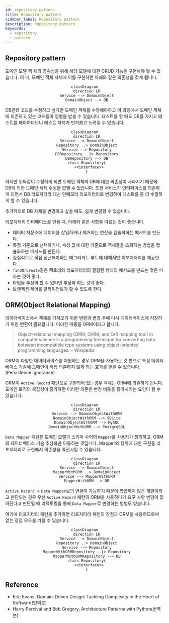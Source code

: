 ```yaml
---
id: repository-pattern
title: Repository pattern
sidebar_label: Repository pattern
description: Repository pattern
keywords:
  - repository
  - pattern
---
```


## Repository pattern

도메인 모델 객
체의 영속성을 위해 해당 모델에 대한 CRUD 기능을 구현해야 할 수 있습니다. 이 때, 도메인 객체 자체에 이를 구현하면 아래와 같은 의존성을 갖게 됩니다.

<center>

```mermaid
classDiagram
  direction LR
  Service --> DomainObject
  DomainObject --> DB
```

</center>

DB관련 코드를 수정하고 싶다면 도메인 객체를 수정해야하고 이 과정에서 도메인 객체에 의존하고 있는 코드들이 영향을 받을 수 있습니다. 테스트를 할 때도 DB를 가지고 테스트를 해야하다보니 테스트 자체가 번거롭고 느려질 수 있습니다.

<center>

```mermaid
classDiagram
  direction LR
  Service --> DomainObject
  Repository ..> DomainObject
  Service --> Repository
  DBRepository ..|> Repository
  DBRepository --> DB
  class Repository{
    <<interface>>
  }
```

</center>

하지만 위와같이 수정하게 되면 도메인 객체의 DB에 대한 의존성이 사라지기 때문에 DB에 의한 도메인 객체 수정을 없앨 수 있습니다. 또한 서비스가 인터페이스를 의존하게 되면서 DB 리포지터리 대신 인메모리 리포지터리로 변경하여 테스트를 좀 더 수월하게 할 수 있습니다.

추가적으로 DB 자체를 변경하고 싶을 때도, 쉽게 변경할 수 있습니다.

리포지터리 인터페이스를 만들 때, 아래와 같은 사항을 따르는 것이 좋습니다.

- 데이터 저장소에 데이터를 삽입하거나 제거하는 연산을 캡슐화하는 메서드를 만든다.
- 특정 기준으로 선택하거나, 속성 값에 대한 기준으로 객체들을 조회하는 방법을 캡슐화하는 메서드를 만든다.
- 실질적으로 직접 접근해야하는 애그리거트 루트에 대해서만 리포지터리를 제공한다.
- `findOrCreate`같은 팩토리와 리포지터리의 결합된 형태의 메서드를 만드는 것은 피하는 것이 좋다.
- 타입을 추상화 할 수 있다면 추상화 하는 것이 좋다.
- 트랜잭션 제어를 클라이언트가 할 수 있도록 한다.

## ORM(Object Relational Mapping)

데이터베이스에서 객체를 가져오기 위한 변환과 변경 후에 다시 데이터베이스에 저장하기 위한 변환이 필요합니다. 이러한 매핑을 ORM이라고 합니다.

> Object–relational mapping (ORM, O/RM, and O/R mapping tool) in computer science is a programming technique for converting data between incompatible type systems using object-oriented programming languages. - Wikipedia

ORM이 다양한 데이터베이스를 지원하는 경우 ORM을 사용하는 것 만으로 특정 데이터베이스 기술에 도메인이 직접 의존하지 않게 되는 효과를 얻을 수 있습니다.(Persistence ignorance)

ORM이 `Active Record` 패턴으로 구현되어 있는경우 객체는 ORM에 의존하게 됩니다. 도메인 로직의 복잡성이 증가하면 이러한 의존은 변경 비용을 증가시키는 요인이 될 수 있습니다.

<center>

```mermaid
classDiagram
  direction LR
  Service --> DomainObjectWithORM
  DomainObjectWithORM --> SQLite
  DomainObjectWithORM --> MySQL
  DomainObjectWithORM --> PostgreSQL
```

</center>

`Data Mapper` 패턴은 도메인 모델과 스키마 사이의 `Mapper`를 사용자가 정의하고, ORM의 데이터베이스 기술 추상화만 이용하는 것입니다. Mapper와 행위에 대한 구현을 리포지터리로 구현해서 의존성을 역전시킬 수 있습니다.

<center>

```mermaid
classDiagram
  direction LR
  Service --> DomainObject
  MapperWithORM ..> DomainObject
  Service --> MapperWithORM
  MapperWithORM --> DB
```

</center>

`Active Record` -> `Data Mapper`로의 변환이 가능하기 때문에 복잡하지 않은 개발이라고 판단되는 경우 우선 `Active Record` 패턴의 ORM을 사용하다가 요구 사항 변경이 많아진다고 판단될 때 리팩토링을 통해 `Data Mapper`로 변경하는 방법도 있습니다.

여기에 리포지터리 패턴을 추가하면 리포지터리 패턴의 장점과 ORM을 사용하므로써 얻는 장점 모두를 가질 수 있습니다.

<center>

```mermaid
classDiagram
  direction LR
  Service --> DomainObject
  Repository ..> DomainObject
  Service --> Repository
  MapperWithORMRepository ..|> Repository
  MapperWithORMRepository --> DB
  class Repository{
    <<interface>>
  }
```

</center>

## Reference

- Eric Evans, Domain-Driven Design: Tackling Complexity in the Heart of Software(번역본)
- Harry Percival and Bob Gregory, Architecture Patterns with Python(번역본)
